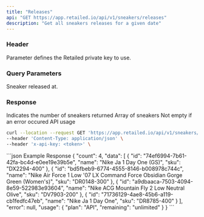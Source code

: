 ```yaml
---
title: "Releases"
api: "GET https://app.retailed.io/api/v1/sneakers/releases"
description: "Get all sneakers releases for a given date"
---
```


### Header

<ParamField header="x-api-key" type="string" required={true}>
    Parameter defines the Retailed private key to use.
</ParamField>

### Query Parameters

<ParamField query="released_at" type="string" optional={true} placeholder="2023-04-19">
    Sneaker released at.
</ParamField>

### Response

<ResponseField name="count" type="number">
    Indicates the number of sneakers returned
</ResponseField>

<ResponseField name="data" type="object">
    Array of sneakers
</ResponseField>

<ResponseField name="error" type="object">
    Not empty if an error occured
</ResponseField>

<ResponseField name="usage" type="object">
    API usage
</ResponseField>

<RequestExample>

```bash Example Request
curl --location --request GET 'https://app.retailed.io/api/v1/sneakers/releases?released_at=2023-04-19' \
--header 'Content-Type: application/json' \
--header 'x-api-key: <token>' \
```

</RequestExample>

<ResponseExample>
```json Example Response
{
    "count": 4,
    "data": [
        {
            "id": "74ef6994-7b61-42fa-bc4d-e0ee19e39b5e",
            "name": "Nike Ja 1 Day One (GS)",
            "sku": "DX2294-400"
        },
        {
            "id": "bd5fbeb9-6774-4555-8146-b008978c744c",
            "name": "Nike Air Force 1 Low '07 LX Command Force Obsidian Gorge Green (Women's)",
            "sku": "DR0148-300"
        },
        {
            "id": "a9dbaaca-7503-4094-8e59-522983e93604",
            "name": "Nike ACG Mountain Fly 2 Low Neutral Olive",
            "sku": "DV7903-200"
        },
        {
            "id": "71736129-4ae8-45b6-a119-cb1fedfc47eb",
            "name": "Nike Ja 1 Day One",
            "sku": "DR8785-400"
        }
    ],
    "error": null,
    "usage": {
        "plan": "API",
        "remaining": "unlimited"
    }
}
```
</ResponseExample>
